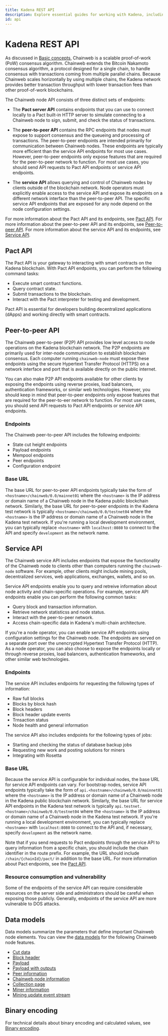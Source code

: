 ```yaml
---
title: Kadena REST API
description: Explore essential guides for working with Kadena, including setting up Devnet, using Kadena CLI, and crafting API calls."
id: api
---
```


# Kadena REST API

As discussed in [Basic concepts](/smart-contracts/basic-concepts), Chainweb is a scalable proof-of-work (PoW) consensus algorithm. 
Chainweb extends the Bitcoin Nakamoto consensus algorithm, a protocol designed for a single chain, to handle consensus with transactions coming from multiple parallel chains. 
Because Chainweb scales horizontally by using multiple chains, the Kadena network provides better transaction throughput with lower transaction fees than other proof-of-work blockchains.

The Chainweb node API consists of three distinct sets of endpoints:

- The **Pact server API** contains endpoints that you can use to connect locally to a Pact built-in HTTP server to simulate connecting to a Chainweb node to sign, submit, and check the status of transactions.

- The **peer-to-peer API** contains the RPC endpoints that nodes must expose to support consensus and the queueing and processing of transactions. 
  The peer-to-peer endpoints are intended primarily for communication between Chainweb nodes.
  These endpoints are typically more efficient than the service API endpoints for most use cases. 
  However, peer-to-peer endpoints only expose features that are required for the peer-to-peer network to function.
  For most use cases, you should send API requests to Pact API endpoints or service API endpoints.

- The **service API** allows querying and control of Chainweb nodes by clients outside of the blockchain network.
  Node operators must explicitly enable access to the service API and expose its endpoints on a different network interface than the peer-to-peer API.
  The specific service API endpoints that are exposed for any node depend on the node configuration settings.

For more information about the Pact API and its endpoints, see [Pact API](#pact-api).
For more information about the peer-to-peer API and its endpoints, see [Peer-to-peer API](#peer-to-peer-api).
For more information about the service API and its endpoints, see [Service API](#service-api).

## Pact API

The Pact API is your gateway to interacting with smart contracts on the Kadena blockchain. 
With Pact API endpoints, you can perform the following command tasks:

- Execute smart contract functions.
- Query contract state.
- Submit transactions to the blockchain.
- Interact with the Pact interpreter for testing and development.

Pact API is essential for developers building decentralized applications (dApps) and working directly with smart contracts.

## Peer-to-peer API

The Chainweb peer-to-peer (P2P) API provides low level access to node operations on the Kadena blockchain network.
The P2P endpoints are primarily used for inter-node communication to establish blockchain consensus. 
Each computer running `chainweb-node` must expose these endpoints using the secure Hypertext Transfer Protocol (HTTPS) on a network interface and port that is available directly on the public internet.

You can also make P2P API endpoints available for other clients by exposing the endpoints using reverse proxies, load balancers, authentication frameworks, or similar web technologies.
However, you should keep in mind that peer-to-peer endpoints only expose features that are required for the peer-to-eer network to function.
For most use cases, you should send API requests to Pact API endpoints or service API endpoints.

### Endpoints

The Chainweb peer-to-peer API includes the following endpoints:

- State cut height endpoints
- Payload endpoints
- Mempool endpoints
- Peer endpoints
- Configuration endpoint

### Base URL

The base URL for peer-to-peer API endpoints typically take the form of `<hostname>/chainweb/0.0/mainnet01` where the `<hostname>` is the IP address or domain name of a Chainweb node in the Kadena public blockchain network. 
Similarly, the base URL for peer-to-peer endpoints in the Kadena test network is typically `<hostname>/chainweb/0.0/testnet04` where the `<hostname>` is the IP address or domain name of a Chainweb node in the Kadena test network.
If you're running a local development environment, you can typically replace `<hostname>` with `localhost:8080` to connect to the API and specify `development` as the network name.

## Service API

The Chainweb service API includes endpoints that expose the functionality of the Chainweb node to clients other than computers running the `chainweb-node` software.
For example, other clients might include mining pools, decentralized services, web applications, exchanges, wallets, and so on.

Service API endpoints enable you to query and retreive information about node activity and chain-specific operations. 
For example, service API endpoints enable you can perform the following common tasks:

- Query block and transaction information.
- Retrieve network statisticss and node status.
- Interact with the peer-to-peer network.
- Access chain-specific data in Kadena's multi-chain architecture.

If you're a node operator, you can enable service API endpoints using configuration settings for the Chainweb node. 
The endpoints are served on a separate port over the unencrypted Hypertext Transfer Protocol (HTTP). 
As a node operator, you can also choose to expose the endpoints locally or through reverse proxies, load balancers, authentication frameworks, and other similar web technologies.

### Endpoints

The service API includes endpoints for requesting the following types of information:

- Raw full blocks
- Blocks by block hash
- Block headers
- Block header update events
- Trnsaction status
- Node health and general information

The service API also includes endpoints for the following types of jobs:

- Starting and checking the status of database backup jobs
- Requesting new work and posting solutions for miners
- Integrating with Rosetta

### Base URL

Because the service API is configurable for individual nodes, the base URL for service API endpoints can vary.
For bootstrap nodes, service API endpoints typically take the form of `api.<hostname>/chainweb/0.0/mainnet01` where the `<hostname>` is the IP address or domain name of a Chainweb node in the Kadena public blockchain network. 
Similarly, the base URL for service API endpoints in the Kadena test network is typically `api.testnet.<hostname>/chainweb/0.0/testnet04` where the `<hostname>` is the IP address or domain name of a Chainweb node in the Kadena test network.
If you're running a local development environment, you can typically replace `<hostname>` with `localhost:8080` to connect to the API and, if necessary, specify `development` as the network name.

Note that if you send requests to Pact endpoints through the service API to query information from a specific chain, you should include the chain identifier in the route prefix.
For example, the URL should include `/chain/{chainId}/pact/` in addition to the base URL.
For more information about Pact endpoints, see the [Pact API](/api/pact-api).

### Resource consumption and vulnerability

Some of the endpoints of the service API can require considerable resources on the server side and administrators should be careful when exposing those publicly. 
Generally, endpoints of the service API are more vulnerable to DOS attacks.

## Data models

Data models summarize the parameters that define important Chainweb node elements.
You can view the [data models](/api/data-models) for the following Chainweb node features.

- [Cut data](/api/data-models#cut-model)
- [Block header](/api/data-models#block-header-model)
- [Payload](/api/data-models#payload-model)
- [Payload with outputs](/api/data-models#payload-with-outputs-model)
- [Peer information](/api/data-models#peer-information-model)
- [Chainweb node information](/api/data-models#chainweb-node-information-model)
- [Collection page](/api/data-models#collection-page-model)
- [Miner information](/api/data-models#miner-information-model)
- [Mining update event stream](/api/data-models#mining-update-event-stream-model)

## Binary encoding

For technical details about binary encoding and calculated values, see [Binary encoding](/api/binary-encoding).
